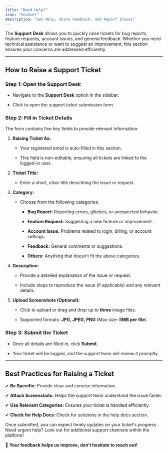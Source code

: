 ```yaml
---
title: "Need Help?"
icon: "headset"
description: "Get Help, Share Feedback, and Report Issues"
---
```


The **Support Desk** allows you to quickly raise tickets for bug reports, feature requests, account issues, and general feedback. Whether you need technical assistance or want to suggest an improvement, this section ensures your concerns are addressed efficiently.

***

## How to Raise a Support Ticket

### Step 1: Open the Support Desk

* Navigate to the **Support Desk** option in the sidebar.

* Click to open the support ticket submission form.

### Step 2: Fill in Ticket Details

The form contains five key fields to provide relevant information:

1. **Raising Ticket As:**

   * Your registered email is auto-filled in this section.

   * This field is non-editable, ensuring all tickets are linked to the logged-in user.

2. **Ticket Title:**

   * Enter a short, clear title describing the issue or request.

3. **Category:**

   * Choose from the following categories:

     * **Bug Report:** Reporting errors, glitches, or unexpected behavior.

     * **Feature Request:** Suggesting a new feature or improvement.

     * **Account Issue:** Problems related to login, billing, or account settings.

     * **Feedback:** General comments or suggestions.

     * **Others:** Anything that doesn’t fit the above categories.

4. **Description:**

   * Provide a detailed explanation of the issue or request.

   * Include steps to reproduce the issue (if applicable) and any relevant details.

5. **Upload Screenshots (Optional):**

   * Click to upload or drag and drop up to **three** image files.

   * Supported formats: **JPG, JPEG, PNG** (Max size: **5MB per file**).

### Step 3: Submit the Ticket

* Once all details are filled in, click **Submit**.

* Your ticket will be logged, and the support team will review it promptly.

***

## Best Practices for Raising a Ticket

✔ **Be Specific:** Provide clear and concise information.

✔ **Attach Screenshots:** Helps the support team understand the issue faster.&#x20;

✔ **Use Relevant Categories:** Ensures your ticket is handled efficiently.&#x20;

✔ **Check for Help Docs:** Check for solutions in the help docs section.

Once submitted, you can expect timely updates on your ticket's progress. Need urgent help? Look out for additional support channels within the platform!

🚀 **Your feedback helps us improve, don’t hesitate to reach out!**